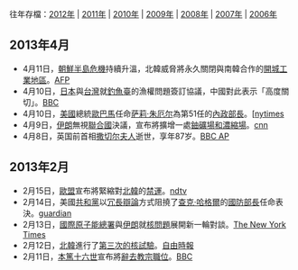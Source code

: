 往年存檔：[[Portal:政治/新聞/2012年存檔|2012年]] | [[Portal:政治/新聞/2011年存檔|2011年]] | [[Portal:政治/新聞/2010年存檔|2010年]] | [[Portal:政治/新聞/2009年存檔|2009年]] | [[Portal:政治/新聞/2008年存檔|2008年]] | [[Portal:政治/新聞/2007年存檔|2007年]] | [[Portal:政治/新聞/2006年存檔|2006年]]
==2013年4月==
*4月11日，[[2013年朝鮮半島危機|朝鮮半島危機]]持續升溫，北韓威脅將永久關閉與南韓合作的[[開城工業地區|開城工業地區]]。[http://www.channelnewsasia.com/news/asiapacific/n-korea-blames-south-s/635042.html AFP]
*4月10日，[[日本|日本]]與[[台灣|台灣]]就[[釣魚臺列嶼主權問題|釣魚臺]]的漁權問題簽訂協議，中國對此表示「高度關切」。[http://www.bbc.co.uk/news/world-asia-china-22092853 BBC]
*4月10日，[[美國|美國]]總統[[巴拉克·歐巴馬|歐巴馬]]任命[[萨莉·朱厄尔|萨莉·朱厄尔]]為第51任的[[美國內政部長|內政部長]]。[[http://www.nytimes.com/2013/04/11/us/politics/jewell-confirmed-as-interior-secretary.html nytimes]
*4月9日，[[伊朗|伊朗]]無視[[聯合國|聯合國]]決議，宣布將擴增一處[[伊朗核問題|鈾礦場和濃縮場]]。[http://www.cnn.com/2013/04/09/world/meast/iran-nuclear cnn]
*4月8日，英国前首相[[撒切尔夫人|撒切尔夫人]]逝世，享年87岁。[http://www.bbc.co.uk/news/uk-politics-22067155 BBC AP]

==2013年2月==
*2月15日，[[歐盟|歐盟]]宣布將緊縮對[[北韓|北韓]]的[[禁運|禁運]]。[http://www.ndtv.com/article/world/eu-to-tighten-sanctions-on-north-korea-after-nuclear-test-331576 ndtv]
*2月14日，美國[[美國共和黨|共和黨]]以[[冗長辯論|冗長辯論]]方式阻撓了[[查克·哈格爾|查克·哈格爾]]的[[美國國防部長|國防部長]]任命表決。[http://www.guardian.co.uk/world/2013/feb/14/republicans-senate-block-hagel-nomination guardian]
*2月13日，[[國際原子能總署|國際原子能總署]]與[[伊朗|伊朗]]就[[伊朗核問題|核問題]]展開新一輪對談。[http://www.nytimes.com/2013/02/14/world/middleeast/iran-nuclear-talks.html The New York Times]
*2月12日，[[北韓|北韓]]進行了[[2013年北韓核試驗|第三次的核試驗]]。[http://www.libertytimes.com.tw/2013/new/feb/16/today-int1.htm 自由時報]
*2月11日，[[本篤十六世|本篤十六世]]宣布將[[教宗本篤十六世辭職|辭去教宗職位]]。[http://www.bbc.co.uk/news/world-21411304 BBC]